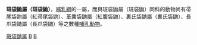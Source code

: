 {{Unreferenced|time=2019-03-31T10:36:12+00:00}}
{{Automatic taxobox
| taxon = Parantechinus
| authority = Tate, 1947
}}
'''斑袋鼬屬（斑袋鼬）'''，[[哺乳綱|哺乳綱]]的一屬，而與斑袋鼬屬（斑袋鼬）同科的動物尚有帚尾袋鼩屬（紅帚尾袋鼩）、革囊袋鼬屬（紅腹袋鼬）、裏氏袋鼬屬（裏氏袋鼬）、長爪袋鼬屬（長爪袋鼬）等之數種[[哺乳動物|哺乳動物]]。
{{Agreodontia}}
{{Taxonbar|from=Q2724093}}

[[Category:斑袋鼬属|]]
[[Category:袋鼬科|B]] 
[[Category:1947年描述的分类群|B]] 


{{哺乳动物小作品}}